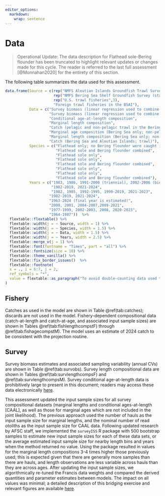 ```yaml
---
editor_options: 
  markdown: 
    wrap: sentence
---
```

\newpage

# Data

> Operational Update: The data description for Flathead sole-Bering flounder has been truncated to highlight relevant updates or changes made for this cycle. The reader is referred to the last full assessment [@Monnahan2020] for the entirety of this section. 

The following table summarizes the data used for this assessment.

```r

data.frame(Source = c(rep("NMFS Aleutian Islands Groundfish Trawl Survey", 1),
                      rep("NMFS Bering Sea Shelf Groundfish Survey (standard survey area only; excludes survey strata 70, 81, 82, 90, 140, 150, and 160)", 3),
                      rep("U.S. trawl fisheries",3),
                      "Foreign trawl fisheries in the BSAI"),
           Data = c("Survey biomass (linear regression used to combine BS shelf survey estimates with AI survey estimates for a single survey biomass index)",
                    "Survey biomass (linear regression used to combine BS shelf survey estimates with AI survey estimates for a single survey biomass index)                        ",
                    "Conditional age-at-length composition", 
                    "Marginal length composition",
                    "Catch (pelagic and non-pelagic trawl in the Bering Sea and Aleutian Islands; a very small amount of catch is taken with hook and line and is included in the total catch biomass)",
                    "Marginal age composition (Bering Sea only; non-pelagic trawl only)",
                    "Marginal length composition (Bering Sea only; non-pelagic trawl only)",
                    "Catch (Bering Sea and Aleutian Islands; trawl)"),
           Species = c("Flathead only; no Bering flounder were caught in the Aleutian Islands",
                       "Flathead sole and Bering flounder combined",
                       "Flathead sole only", 
                       "Flathead sole only",
                       "Flathead sole and Bering flounder combined",
                       "Flathead sole only",
                       "Flathead sole only",
                       "Flathead sole and Bering flounder combined"),
           Years = c("1983, 1986, 1991-2000 (triennial), 2002-2006 (biennial), 2010-2022 (biennial)",
                     "1982-2019, 2021-2024",
                     "1982, 1985, 1992-1995, 1999-2019, 2021-2023", 
                    "1982-2019, 2021-2024",
                    "1963-2024 (final year is estimated)",
                    "2000, 2001, 2004-2007,2009-2021",
                    "1977-1999, 2002-2003, 2008, 2020-2023",
                    "1964-1987"))  %>% 
  flextable::flextable() %>% 
  flextable::width(j = ~ Source, width = 1) %>% 
  flextable::width(j = ~ Species, width = 1.5) %>% 
  flextable::width(j = ~ Data, width = 1.5) %>% 
  flextable::width(j = ~ Years, width = 2.5) %>% 
  flextable::merge_v(j = 1) %>% 
  flextable::font(fontname = "Times", part = "all") %>% 
  flextable::fontsize(size = 10) %>% 
  flextable::theme_vanilla() %>% 
  flextable::fix_border_issues()  %>%
  flextable::footnote(
  x = ., i = 6:7, j = 2,
  ref_symbols = "*",
  value = flextable::as_paragraph("To avoid double-counting data used to estimate parameters in the assessment model, the size composition data were excluded in the model optimization when the age composition data from the same year were available. Thus, only the flathead sole fishery size compositions for 1977-1999, 2002-2003, 2008, 2022 and 2023 were included.")
)


```


## Fishery

Catches as used in the model are shown in Table \@ref(tab:catches); discards are not used in the model. Fishery-dependent compositional data (catch-at-length and catch-at-age, and associated input sample sizes) are shown in Tables \@ref(tab:fishlengthcompstF) through \@ref(tab:fishagecompstM). The model uses an estimate of 2024 catch to be consistent with the projection routine.

## Survey

Survey biomass estimates and associated sampling variability (annual CVs) are shown in Table \@ref(tab:survobs). Survey length compositional data are shown in Tables \@ref(tab:survlengthcompsF) and \@ref(tab:survlengthcompsM). Survey conditional age-at-length data is prohibitively large to present in this document; readers may access these data electronically [here](https://github.com/afsc-assessments/bsai-fhs/blob/bafa7658d31e0b99fe11d626a58e1c01807c69ee/2024/mgmt/18.2c_2024/2020_BSAI_FHS.dat#L277).

This assessment updated the input sample sizes for all survey compositional datasets (marginal lengths and conditional ages-at-length [CAAL], as well as those for marginal ages which are not included in the joint likelihood). The previous approach used the number of hauls as the input sample size for marginal lengths, and the nominal number of read otoliths as the input sample size for CAAL data. Following updated research by AFSC staff, we implemented the `surveyISS` R package with 500 bootstrap samples to estimate new input sample sizes for each of these data sets, or the average estimated input sample size for nearby length bins and years when the method returned no value. Using the package resulted in values for the marginal length compositions 3-4 times higher those previously used; this is expected given that there are generally more samples than there are hauls, and length observations are less variable across hauls than they are across ages. After updating the input sample sizes, we algorithmically re-tuned the Francis data weights and compared the derived quantities and parameter estimates between models. The impact on all values was minimal; a detailed description of this bridging exercise and relevant figures are available [here](https://afsc-assessments.github.io/bsai-fhs/2024_bridging_analysis.html#comparison-with-updated-surveyiss-sample-sizes).
